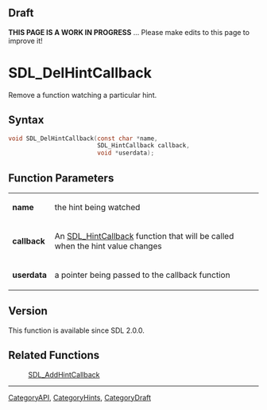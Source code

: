 
== Draft ==

'''THIS PAGE IS A WORK IN PROGRESS''' ... Please make edits to this page to improve it!



<!-- #*^*^*^*^*See https://wiki.libsdl.org/SGFunctions for details on editing this page*^*^*^*^* -->
= SDL_DelHintCallback =

Remove a function watching a particular hint.

== Syntax ==

<syntaxhighlight lang='c'>
void SDL_DelHintCallback(const char *name,
                         SDL_HintCallback callback,
                         void *userdata);
</syntaxhighlight>

== Function Parameters ==

{|
|'''name'''
|the hint being watched
|-
|'''callback'''
|An [[SDL_HintCallback]] function that will be called when the hint value changes
|-
|'''userdata'''
|a pointer being passed to the callback function
|}

== Version ==

This function is available since SDL 2.0.0.



== Related Functions ==

:[[SDL_AddHintCallback]]

----
[[CategoryAPI]], [[CategoryHints]], [[CategoryDraft]]
<!-- #See the Style Guide for instructions on editing the footer. -->


